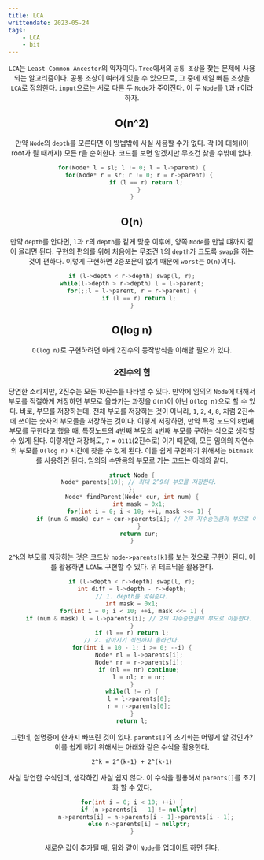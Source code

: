 ```yaml
---
title: LCA
writtendate: 2023-05-24
tags:
    - LCA
    - bit
---
```


<Header />

`LCA`는 `Least Common Ancestor`의 약자이다. `Tree`에서의 `공통 조상`을 찾는 문제에 사용되는 알고리즘이다. 공통 조상이 여러개 있을 수 있으므로, 그 중에 제일 빠른 조상을 `LCA`로 정의한다. `input`으로는 서로 다른 두 `Node`가 주어진다. 이 두 `Node`를 `l`과 `r`이라 하자.

## O(n^2)

만약 `Node`의 `depth`를 모른다면 이 방법밖에 사실 사용할 수가 없다. 각 l에 대해(l이 root가 될 때까지) 모든 r을 순회한다. 코드를 보면 알겠지만 무조건 찾을 수밖에 없다.

```cpp
for(Node* l = sl; l != 0; l = l->parent) {
    for(Node* r = sr; r != 0; r = r->parent) {
        if (l == r) return l;
    }
}
```

## O(n)

만약 `depth`를 안다면, `l`과 `r`의 `depth`를 같게 맞춘 이후에, 양쪽 `Node`를 만날 떄까지 같이 올리면 된다. 구현의 편의를 위해 처음에는 무조건 `l`의 `depth`가 크도록 `swap`을 하는 것이 편하다. 이렇게 구현하면 2중포문이 없기 때문에 `worst`는 `O(n)`이다.

```cpp
if (l->depth < r->depth) swap(l, r);
while(l->depth > r->depth) l = l->parent;
for(;;l = l->parent, r = r->parent) {
    if (l == r) return l;
}
```

## O(log n)

`O(log n)`로 구현하려면 아래 2진수의 동작방식을 이해할 필요가 있다.

### 2진수의 힘

당연한 소리지만, 2진수는 모든 10진수를 나타낼 수 있다. 만약에 임의의 `Node`에 대해서 부모를 적절하게 저장하면 부모로 올라가는 과정을 `O(n)`이 아닌 `O(log n)`으로 할 수 있다. 바로, 부모를 저장하는데, 전체 부모를 저장하는 것이 아니라, `1`, `2`, `4`, `8`, 처럼 2진수에 쓰이는 숫자의 부모들을 저장하는 것이다. 이렇게 저장하면, 만약 특정 노드의 `8`번째 부모를 구한다고 했을 때, 특정노드의 `4`번째 부모의 `4`번째 부모를 구하는 식으로 생각할 수 있게 된다. 이렇게만 저장해도, `7` = `0111`(2진수로) 이기 때문에, 모든 임의의 자연수의 부모를 `O(log n)` 시간에 찾을 수 있게 된다. 이를 쉽게 구현하기 위해서는 `bitmask`를 사용하면 된다. 임의의 수만큼의 부모로 가는 코드는 아래와 같다.

```cpp
struct Node {
    Node* parents[10]; // 최대 2^9의 부모를 저장한다.
};
Node* findParent(Node* cur, int num) {
    int mask = 0x1;
    for(int i = 0; i < 10; ++i, mask <<= 1) {
        if (num & mask) cur = cur->parents[i]; // 2의 지수승만큼의 부모로 이동한다.
    }
    return cur;
}
```

`2^k`의 부모를 저장하는 것은 코드상 `node->parents[k]`를 보는 것으로 구현이 된다. 이를 활용하면 `LCA`도 구현할 수 있다. 위 테크닉을 활용한다.

```cpp
if (l->depth < r->depth) swap(l, r);
int diff = l->depth - r->depth;
// 1. depth를 맞춰준다.
int mask = 0x1;
for(int i = 0; i < 10; ++i, mask <<= 1) {
    if (num & mask) l = l->parents[i]; // 2의 지수승만큼의 부모로 이동한다.
}
if (l == r) return l;
// 2. 같아지기 직전까지 올라간다.
for(int i = 10 - 1; i >= 0; --i) {
    Node* nl = l->parents[i];
    Node* nr = r->parents[i];
    if (nl == nr) continue;
    l = nl; r = nr;
}
while(l != r) {
    l = l->parents[0];
    r = r->parents[0];
}
return l;
```

그런데, 설명중에 한가지 빠뜨린 것이 있다. `parents[]`의 초기화는 어떻게 할 것인가? 이를 쉽게 하기 위해서는 아래와 같은 수식을 활용한다.

```
2^k = 2^(k-1) + 2^(k-1)
```

사실 당연한 수식인데, 생각하긴 사실 쉽지 않다. 이 수식을 활용해서 `parents[]`를 초기화 할 수 있다.

```cpp
for(int i = 0; i < 10; ++i) {
    if (n->parents[i - 1] != nullptr)
        n->parents[i] = n->parents[i - 1]->parents[i - 1];
    else n->parents[i] = nullptr;
}
```

새로운 값이 추가될 때, 위와 같이 `Node`를 업데이트 하면 된다.


<TagList />
<Comment />
